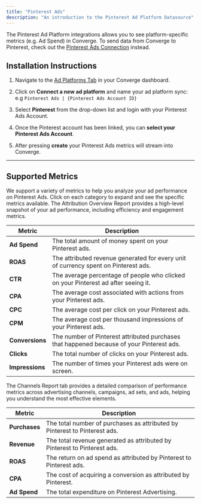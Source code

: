```yaml
---
title: "Pinterest Ads"
description: "An introduction to the Pinterest Ad Platform Datasource"
---
```


<Note> The Pinterest Ad Platform integrations allows you to see platform-specific metrics (e.g. Ad Spend) in Converge. 
To send data from Converge to Pinterest, check out the [Pinterest Ads Connection](/connections/integrations/pinterest) instead.</Note>

## Installation Instructions

<AccordionGroup >
<Accordion icon="list" title="Installation Instructions">

1. Navigate to the [Ad Platforms Tab](https://app.runconverge.com/-/ad-platforms) in your Converge dashboard.

2. Click on **Connect a new ad platform** and name your ad platform sync: e.g `Pinterest Ads | {Pinterest Ads Account ID}`

3. Select **Pinterest** from the drop-down list and login with your Pinterest Ads Account.

4. Once the Pinterest account has been linked, you can **select your Pinterest Ads Account**. 

5. After pressing **create** your Pinterest Ads metrics will stream into Converge.

</Accordion>
</AccordionGroup> 

---
## Supported Metrics

We support a variety of metrics to help you analyze your ad performance on Pinterest Ads. Click on each category to expand and see the specific metrics available.
<AccordionGroup>
<Accordion icon="chart-column" title="Overview Report">
The Attribution Overview Report provides a high-level snapshot of your ad performance, including efficiency and engagement metrics.

| Metric          | Description                                                                               |
| --------------- | ----------------------------------------------------------------------------------------- |
| **Ad Spend**    | The total amount of money spent on your Pinterest ads.                                    |
| **ROAS**        | The attributed revenue generated for every unit of currency spent on Pinterest ads.       |
| **CTR**         | The average percentage of people who clicked on your Pinterest ad after seeing it.        |
| **CPA**         | The average cost associated with actions from your Pinterest ads.                         |
| **CPC**         | The average cost per click on your Pinterest ads.                                         |
| **CPM**         | The average cost per thousand impressions of your Pinterest ads.                          |
| **Conversions** | The number of Pinterest attributed purchases that happened because of your Pinterest ads. |
| **Clicks**      | The total number of clicks on your Pinterest ads.                                         |
| **Impressions** | The number of times your Pinterest ads were on screen.                                    |

</Accordion>

<Accordion icon="network-wired" title="Channels Report">
The Channels Report tab provides a detailed comparison of performance metrics across advertising channels, campaigns, ad sets, and ads, helping you understand the most effective elements.

| Metric        | Description                                                                |
| ------------- | -------------------------------------------------------------------------- |
| **Purchases** | The total number of purchases as attributed by Pinterest to Pinterest ads. |
| **Revenue**   | The total revenue generated as attributed by Pinterest to Pinterest ads.   |
| **ROAS**      | The return on ad spend as attributed by Pinterest to Pinterest ads.        |
| **CPA**       | The cost of acquiring a conversion as attributed by Pinterest.             |
| **Ad Spend**  | The total expenditure on Pinterest Advertising.                            |

</Accordion>
</AccordionGroup>